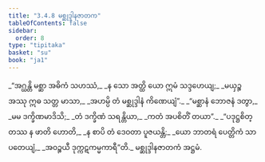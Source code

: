 ```yaml
---
title: "3.4.8 မစ္ဆုဒ္ဒါနဇာတက"
tableOfContents: false
sidebar:
  order: 8
type: "tipitaka"
basket: "su"
book: "ja1"
---
```



<DynamicBreadcrumb />

<Division number="112" book="ja1" e="ch" v="22" p="86">

<Paragraph number="824" type="verses" book="ja1">
_“အဂ္ဃန္တိ မစ္ဆာ အဓိကံ သဟဿံ,_  
_န သော အတ္ထိ ယော ဣမံ သဒ္ဒဟေယျ;_  
_မယှဉ္စ အဿု ဣဓ သတ္တ မာသာ,_  
_အဟမ္ပိ တံ မစ္ဆုဒ္ဒါနံ ကိဏေယျံ”._  

</Paragraph>

</Division>
<Division number="113" book="ja1" e="ch" v="22" p="86">

<Paragraph number="825" type="verses" book="ja1">
_“မစ္ဆာနံ ဘောဇနံ ဒတွာ,_  
_မမ ဒက္ခိဏမာဒိသိ;_  
_တံ ဒက္ခိဏံ သရန္တိယာ,_  
_ကတံ အပစိတိံ တယာ”._  

</Paragraph>

</Division>
<Division number="114" book="ja1" e="ch" v="22" p="87">

<Paragraph number="826" type="verses" book="ja1">
_“ပဒုဋ္ဌစိတ္တဿ န ဖာတိ ဟောတိ,_  
_န စာပိ တံ ဒေဝတာ ပူဇယန္တိ;_  
_ယော ဘာတရံ ပေတ္တိကံ သာပတေယျံ,_  
_အဝဉ္စယီ ဒုက္ကဋကမ္မကာရီ”တိ._  


</Paragraph>
</Division>

<Paragraph number="827" type="center" book="ja1">
မစ္ဆုဒ္ဒါနဇာတကံ အဋ္ဌမံ.
</Paragraph>